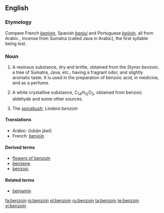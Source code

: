 ==English==

===Etymology===
Compare French ''[[benjoin]]'', Spanish ''[[benjuí]]'' and Portuguese ''[[beijoin]]'', all from Arabic {{term|لبان جاوي|sc=Arab|tr=lubān jāwī|lang=ar||benzoin}}, incense from Sumatra (called Java in Arabic), the first syllable being lost.

===Noun===
{{wikipedia}}
{{en-noun|-}}

# A resinous substance, dry and brittle, obtained from the ''Styrax benzoin'', a tree of Sumatra, Java, etc., having a fragrant odor, and slightly aromatic taste. It is used in the preparation of benzoic acid, in medicine, and as a perfume.
# {{organic compound}} A white crystalline substance, C<sub>14</sub>H<sub>12</sub>O<sub>2</sub>, obtained from benzoic aldehyde and some other sources.
# {{botany}} The [[spicebush]], ''Lindera benzoin''

====Translations====
{{trans-top|resinous substance from tree}}
*Arabic: {{Arab|[[لبان جاوي]]}} (lubān jāwī) {{m}}
*French: [[benjoin]] {{m}}
{{trans-mid}}
{{trans-bottom}}

{{trans-top|white crystalline substance}}
{{trans-mid}}
{{trans-bottom}}

{{trans-top|spicebush}}
{{trans-mid}}
{{trans-bottom}}

====Derived terms====
*[[flowers of benzoin]]
*[[benzene]]
*[[benzoic]]

====Related terms====
*[[benjamin]]

[[fa:benzoin]]
[[io:benzoin]]
[[pl:benzoin]]
[[ru:benzoin]]
[[ta:benzoin]]
[[te:benzoin]]
[[vi:benzoin]]